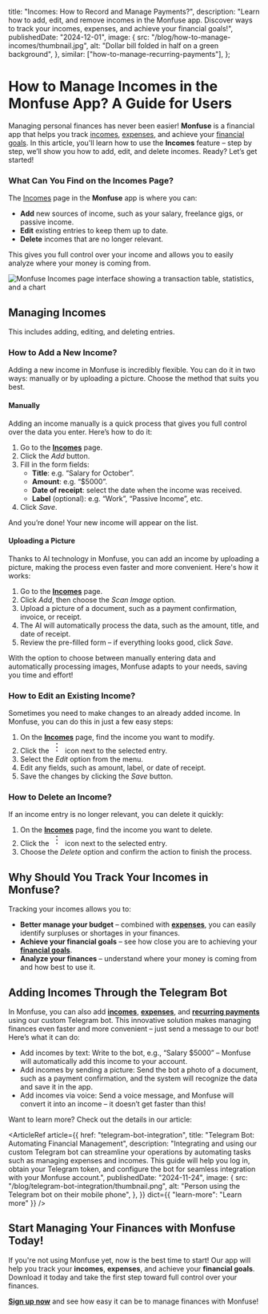 
  title: "Incomes: How to Record and Manage Payments?",
  description:
    "Learn how to add, edit, and remove incomes in the Monfuse app. Discover ways to track your incomes, expenses, and achieve your financial goals!",
  publishedDate: "2024-12-01",
  image: {
    src: "/blog/how-to-manage-incomes/thumbnail.jpg",
    alt: "Dollar bill folded in half on a green background",
  },
  similar: ["how-to-manage-recurring-payments"],
};

# How to Manage <TextBeam>Incomes</TextBeam> in the Monfuse App? A Guide for Users

Managing personal finances has never been easier! **Monfuse** is a financial app that helps you track [incomes](/incomes), [expenses](/expenses), and achieve your [financial goals](/goals). In this article, you'll learn how to use the **Incomes** feature – step by step, we’ll show you how to add, edit, and delete incomes. Ready? Let’s get started!

### What Can You Find on the Incomes Page?

The [Incomes](/incomes) page in the **Monfuse** app is where you can:

- **Add** new sources of income, such as your salary, freelance gigs, or passive income.
- **Edit** existing entries to keep them up to date.
- **Delete** incomes that are no longer relevant.

This gives you full control over your income and allows you to easily analyze where your money is coming from.

![Monfuse Incomes page interface showing a transaction table, statistics, and a chart](/app/incomes.png "Incomes")

## Managing Incomes

This includes adding, editing, and deleting entries.

### How to Add a New Income?

Adding a new income in Monfuse is incredibly flexible. You can do it in two ways: manually or by uploading a picture. Choose the method that suits you best.

#### Manually

Adding an income manually is a quick process that gives you full control over the data you enter. Here’s how to do it:

1. Go to the **[Incomes](https://app.monfuse.com/incomes)** page.
2. Click the _Add_ button.
3. Fill in the form fields:
   - **Title**: e.g. “Salary for October”.
   - **Amount**: e.g. “$5000”.
   - **Date of receipt**: select the date when the income was received.
   - **Label** (optional): e.g. “Work”, “Passive Income”, etc.
4. Click _Save_.

And you’re done! Your new income will appear on the list.

#### Uploading a Picture

Thanks to AI technology in Monfuse, you can add an income by uploading a picture, making the process even faster and more convenient. Here's how it works:

1. Go to the **[Incomes](https://app.monfuse.com/incomes)** page.
2. Click _Add_, then choose the _Scan Image_ option.
3. Upload a picture of a document, such as a payment confirmation, invoice, or receipt.
4. The AI will automatically process the data, such as the amount, title, and date of receipt.
5. Review the pre-filled form – if everything looks good, click _Save_.

With the option to choose between manually entering data and automatically processing images, Monfuse adapts to your needs, saving you time and effort!

### How to Edit an Existing Income?

Sometimes you need to make changes to an already added income. In Monfuse, you can do this in just a few easy steps:

1. On the **[Incomes](https://app.monfuse.com/incomes)** page, find the income you want to modify.
2. Click the <svg xmlns="http://www.w3.org/2000/svg" width="24" height="24" viewBox="0 0 24 24" fill="none" stroke="currentColor" strokeWidth="2" strokeLinecap="round" strokeLinejoin="round" className="inline-block lucide lucide-ellipsis-vertical"><circle cx="12" cy="12" r="1"/><circle cx="12" cy="5" r="1"/><circle cx="12" cy="19" r="1"/></svg> icon next to the selected entry.
3. Select the _Edit_ option from the menu.
4. Edit any fields, such as amount, label, or date of receipt.
5. Save the changes by clicking the _Save_ button.

### How to Delete an Income?

If an income entry is no longer relevant, you can delete it quickly:

1. On the **[Incomes](https://app.monfuse.com/incomes)** page, find the income you want to delete.
2. Click the <svg xmlns="http://www.w3.org/2000/svg" width="24" height="24" viewBox="0 0 24 24" fill="none" stroke="currentColor" strokeWidth="2" strokeLinecap="round" strokeLinejoin="round" className="inline-block lucide lucide-ellipsis-vertical"><circle cx="12" cy="12" r="1"/><circle cx="12" cy="5" r="1"/><circle cx="12" cy="19" r="1"/></svg> icon next to the selected entry.
3. Choose the _Delete_ option and confirm the action to finish the process.

## Why Should You Track Your Incomes in Monfuse?

Tracking your incomes allows you to:

- **Better manage your budget** – combined with **[expenses](/expenses)**, you can easily identify surpluses or shortages in your finances.
- **Achieve your financial goals** – see how close you are to achieving your **[financial goals](/goals)**.
- **Analyze your finances** – understand where your money is coming from and how best to use it.

## Adding Incomes Through the Telegram Bot

In Monfuse, you can also add **[incomes](/incomes)**, **[expenses](/expenses)**, and **[recurring payments](/recurring-payments)** using our custom Telegram bot. This innovative solution makes managing finances even faster and more convenient – just send a message to our bot! Here’s what it can do:

- Add incomes by text: Write to the bot, e.g., “Salary $5000” – Monfuse will automatically add this income to your account.
- Add incomes by sending a picture: Send the bot a photo of a document, such as a payment confirmation, and the system will recognize the data and save it in the app.
- Add incomes via voice: Send a voice message, and Monfuse will convert it into an income – it doesn’t get faster than this!

Want to learn more? Check out the details in our article:

<ArticleRef
  article={{
    href: "telegram-bot-integration",
    title: "Telegram Bot: Automating Financial Management",
    description:
      "Integrating and using our custom Telegram bot can streamline your operations by automating tasks such as managing expenses and incomes. This guide will help you log in, obtain your Telegram token, and configure the bot for seamless integration with your Monfuse account.",
    publishedDate: "2024-11-24",
    image: {
      src: "/blog/telegram-bot-integration/thumbnail.png",
      alt: "Person using the Telegram bot on their mobile phone",
    },
  }}
  dict={{ "learn-more": "Learn more" }}
/>

## Start Managing Your Finances with Monfuse Today!

If you're not using Monfuse yet, now is the best time to start! Our app will help you track your **incomes**, **expenses**, and achieve your **financial goals**. Download it today and take the first step toward full control over your finances.

**[Sign up now](https://app.monfuse.com/sign-up)** and see how easy it can be to manage finances with Monfuse!
